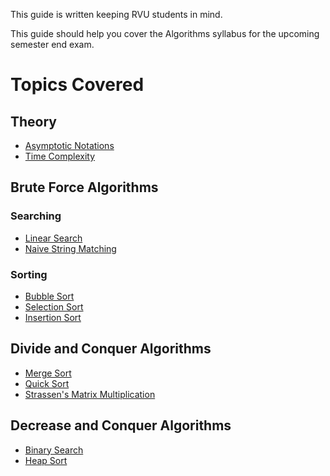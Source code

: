 This guide is written keeping RVU students in mind.

This guide should help you cover the Algorithms syllabus for the upcoming semester end exam.

# Topics Covered

## Theory

-   [Asymptotic Notations](/theory/asymptotic-notation)
-   [Time Complexity](/theory/time-complexity)

## Brute Force Algorithms

### Searching

-   [Linear Search](/brute-force/searching/linear-search)
-   [Naive String Matching](/brute-force/searching/naive-string-matching)

### Sorting

-   [Bubble Sort](/brute-force/sorting/bubble-sort)
-   [Selection Sort](/brute-force/sorting/selection-sort)
-   [Insertion Sort](/brute-force/sorting/insertion-sort)

## Divide and Conquer Algorithms

-   [Merge Sort](/divide-and-conquer/merge-sort)
-   [Quick Sort](/divide-and-conquer/quick-sort)
-   [Strassen's Matrix Multiplication](/divide-and-conquer/strassens)

## Decrease and Conquer Algorithms

-   [Binary Search](/decrease-and-conquer/binary-search)
-   [Heap Sort](/decrease-and-conquer/heap-sort)
